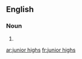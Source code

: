 
==English==

===Noun===
{{head|en|plural}}

# {{plural of|junior high|lang=en|nocat=1}}

[[ar:junior highs]]
[[fr:junior highs]]